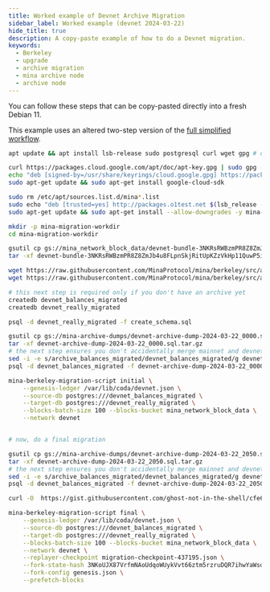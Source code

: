 ```yaml
---
title: Worked example of Devnet Archive Migration
sidebar_label: Worked example (devnet 2024-03-22)
hide_title: true
description: A copy-paste example of how to do a Devnet migration.
keywords:
  - Berkeley
  - upgrade
  - archive migration
  - mina archive node
  - archive node
---
```


You can follow these steps that can be copy-pasted directly into a fresh Debian 11. 

This example uses an altered two-step version of the [full simplified workflow](/berkeley-upgrade/migrating-archive-database-to-berkeley#simplified-approach). 

```sh
apt update && apt install lsb-release sudo postgresql curl wget gpg # debian:11 is surprisingly light

curl https://packages.cloud.google.com/apt/doc/apt-key.gpg | sudo gpg --dearmor -o /usr/share/keyrings/cloud.google.gpg
echo "deb [signed-by=/usr/share/keyrings/cloud.google.gpg] https://packages.cloud.google.com/apt cloud-sdk main" | sudo tee -a /etc/apt/sources.list.d/google-cloud-sdk.list
sudo apt-get update && sudo apt-get install google-cloud-sdk

sudo rm /etc/apt/sources.list.d/mina*.list
sudo echo "deb [trusted=yes] http://packages.o1test.net $(lsb_release -cs) unstable" | sudo tee /etc/apt/sources.list.d/mina.list
sudo apt-get update && sudo apt-get install --allow-downgrades -y mina-archive-migration=3.0.0-rc1-4277e73

mkdir -p mina-migration-workdir
cd mina-migration-workdir

gsutil cp gs://mina_network_block_data/devnet-bundle-3NKRsRWBzmPR8Z8ZmJb4u8FLpnSkjRitUpKZzVkHp11QuwP5i839.tar.gz .
tar -xf devnet-bundle-3NKRsRWBzmPR8Z8ZmJb4u8FLpnSkjRitUpKZzVkHp11QuwP5i839.tar.gz

wget https://raw.githubusercontent.com/MinaProtocol/mina/berkeley/src/app/archive/create_schema.sql
wget https://raw.githubusercontent.com/MinaProtocol/mina/berkeley/src/app/archive/zkapp_tables.sql

# this next step is required only if you don't have an archive yet
createdb devnet_balances_migrated
createdb devnet_really_migrated

psql -d devnet_really_migrated -f create_schema.sql

gsutil cp gs://mina-archive-dumps/devnet-archive-dump-2024-03-22_0000.sql.tar.gz .
tar -xf devnet-archive-dump-2024-03-22_0000.sql.tar.gz
# the next step ensures you don't accidentally merge mainnet and devnet data
sed -i -e s/archive_balances_migrated/devnet_balances_migrated/g devnet-archive-dump-2024-03-22_0000.sql
psql -d devnet_balances_migrated -f devnet-archive-dump-2024-03-22_0000.sql

mina-berkeley-migration-script initial \
    --genesis-ledger /var/lib/coda/devnet.json \
    --source-db postgres:///devnet_balances_migrated \
    --target-db postgres:///devnet_really_migrated \
    --blocks-batch-size 100 --blocks-bucket mina_network_block_data \
    --network devnet


# now, do a final migration

gsutil cp gs://mina-archive-dumps/devnet-archive-dump-2024-03-22_2050.sql.tar.gz .
tar -xf devnet-archive-dump-2024-03-22_2050.sql.tar.gz
# the next step ensures you don't accidentally merge mainnet and devnet data
sed -i -e s/archive_balances_migrated/devnet_balances_migrated/g devnet-archive-dump-2024-03-22_2050.sql
psql -d devnet_balances_migrated -f devnet-archive-dump-2024-03-22_2050.sql

curl -O  https://gist.githubusercontent.com/ghost-not-in-the-shell/cfe629a15702e7bae7b0c1415fe0d85e/raw/8d8bff2814c1d0c15deb70b388dea8a28a485184/genesis.json

mina-berkeley-migration-script final \
    --genesis-ledger /var/lib/coda/devnet.json \
    --source-db postgres:///devnet_balances_migrated \
    --target-db postgres:///devnet_really_migrated \
    --blocks-batch-size 100 --blocks-bucket mina_network_block_data \
    --network devnet \
    --replayer-checkpoint migration-checkpoint-437195.json \
    --fork-state-hash 3NKoUJX87VrfmNAoUdqoWUykVvt66ztm5rzruDQR7ihwYaWsdJKq \
    --fork-config genesis.json \
    --prefetch-blocks
```
